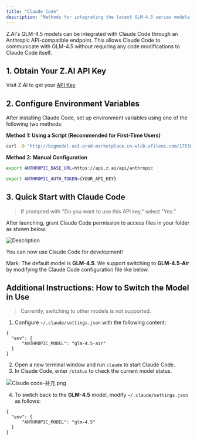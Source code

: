 ```yaml
---
title: "Claude Code"
description: "Methods for integrating the latest GLM-4.5 series models from Z.AI with Claude Code"
---
```


Z.AI's GLM-4.5 models can be integrated with Claude Code through an Anthropic API-compatible endpoint. This allows Claude Code to communicate with GLM-4.5 without requiring any code modifications to Claude Code itself.

## 1. Obtain Your Z.AI API Key

Visit Z.AI to get your [API Key](https://z.ai/manage-apikey/apikey-list)

## 2. Configure Environment Variables

After installing Claude Code, set up environment variables using one of the following two methods:

**Method 1: Using a Script (Recommended for First-Time Users)**

```bash
curl -O "http://bigmodel-us3-prod-marketplace.cn-wlcb.ufileos.com/1753683755292-30b3431f487b4cc1863e57a81d78e289.sh?ufileattname=claude_code_prod_zai.sh"
```

**Method 2: Manual Configuration**

```bash
export ANTHROPIC_BASE_URL=https://api.z.ai/api/anthropic

export ANTHROPIC_AUTH_TOKEN={YOUR_API_KEY} 
```

## 3. Quick Start with Claude Code

> If prompted with "Do you want to use this API key," select "Yes."

After launching, grant Claude Code permission to access files in your folder as shown below:

![Description](https://cdn.bigmodel.cn/markdown/1753631613096claude-2.png?attname=claude-2.png)

You can now use Claude Code for development\!

Mark: The default model is **GLM-4.5**. We support switching to **GLM-4.5-Air** by modifying the Claude Code configuration file like below. 

## Additional Instructions: How to Switch the Model in Use

> Currently, switching to other models is not supported.

1. Configure `~/.claude/settings.json` with the following content:

```text
{
  "env": {
      "ANTHROPIC_MODEL": "glm-4.5-air"
  }
}
```

2. Open a new terminal window and run `claude` to start Claude Code.
3. In Claude Code, enter `/status` to check the current model status.

![Claude code-补充.png](/images/Claudecode-补充.png)

4. To switch back to the **GLM-4.5** model, modify `~/.claude/settings.json` as follows:

```text
{
  "env": {
      "ANTHROPIC_MODEL": "glm-4.5"
  }
}
```